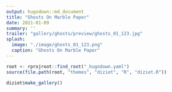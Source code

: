 ```yaml
---
output: hugodown::md_document
title: "Ghosts On Marble Paper"
date: 2021-01-09
summary: ''
trailer: "gallery/ghosts/preview/ghosts_01_123.jpg"
splash:
  image: "./image/ghosts_01_123.png"
  caption: "Ghosts On Marble Paper"
---
```


```r
root <- rprojroot::find_root("_hugodown.yaml")
source(file.path(root, "themes", "diziet", "R", "diziet.R"))
```

```r
diziet$make_gallery()
```

